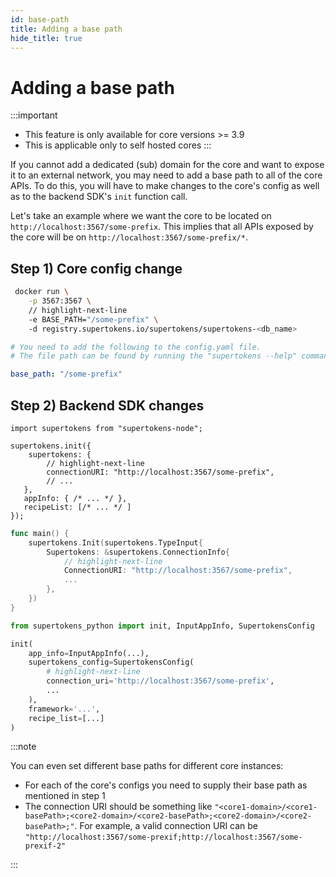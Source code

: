 ```yaml
---
id: base-path
title: Adding a base path
hide_title: true
---
```


<!-- COPY DOCS -->
<!-- ./community/supertokens-core/self-hosted/base-path.mdx -->



# Adding a base path

:::important
- This feature is only available for core versions >= 3.9
- This is applicable only to self hosted cores
:::

If you cannot add a dedicated (sub) domain for the core and want to expose it to an external network, you may need to add a base path to all of the core APIs. To do this, you will have to make changes to the core's config as well as to the backend SDK's `init` function call.

Let's take an example where we want the core to be located on `http://localhost:3567/some-prefix`. This implies that all APIs exposed by the core will be on `http://localhost:3567/some-prefix/*`.

## Step 1) Core config change
<SelfHostedTabs>
<TabItem value="with-docker">

```bash
 docker run \
    -p 3567:3567 \
    // highlight-next-line
    -e BASE_PATH="/some-prefix" \ 
    -d registry.supertokens.io/supertokens/supertokens-<db_name>
```
</TabItem>

<TabItem value="without-docker">

```yaml
# You need to add the following to the config.yaml file.
# The file path can be found by running the "supertokens --help" command

base_path: "/some-prefix"
```
</TabItem>
</SelfHostedTabs>

## Step 2) Backend SDK changes

<BackendSDKTabs>
<TabItem value="nodejs">

```tsx
import supertokens from "supertokens-node";

supertokens.init({
    supertokens: {
        // highlight-next-line
        connectionURI: "http://localhost:3567/some-prefix",
        // ...
   },
   appInfo: { /* ... */ },
   recipeList: [/* ... */ ]
});
```
</TabItem>
<TabItem value="go">

```go
func main() {
	supertokens.Init(supertokens.TypeInput{
		Supertokens: &supertokens.ConnectionInfo{
            // highlight-next-line
			ConnectionURI: "http://localhost:3567/some-prefix",
            ...
		},
	})
}
```
</TabItem>
<TabItem value="python">

```python
from supertokens_python import init, InputAppInfo, SupertokensConfig

init(
    app_info=InputAppInfo(...),
    supertokens_config=SupertokensConfig(
        # highlight-next-line
        connection_uri='http://localhost:3567/some-prefix',
        ...
    ),
    framework='...',
    recipe_list=[...]
)
```

</TabItem>
</BackendSDKTabs>

:::note

You can even set different base paths for different core instances:

- For each of the core's configs you need to supply their base path as mentioned in step 1
- The connection URI should be something like `"<core1-domain>/<core1-basePath>;<core2-domain>/<core2-basePath>;<core2-domain>/<core2-basePath>;"`. For example, a valid connection URI can be `"http://localhost:3567/some-prexif;http://localhost:3567/some-prexif-2"`

:::
